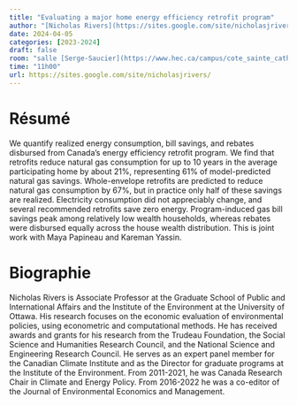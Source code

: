 ```yaml
---
title: "Evaluating a major home energy efficiency retrofit program"
author: "[Nicholas Rivers](https://sites.google.com/site/nicholasjrivers/)"
date: 2024-04-05
categories: [2023-2024]
draft: false
room: "salle [Serge-Saucier](https://www.hec.ca/campus/cote_sainte_catherine/1er_etage/salles_cours/serge-saucier.html)"
time: "11h00"
url: https://sites.google.com/site/nicholasjrivers/
---
```


# Résumé

We quantify realized energy consumption, bill savings, and rebates disbursed from Canada's energy efficiency retrofit program. We find that retrofits reduce natural gas consumption for up to 10 years in the average participating home by about 21%, representing 61% of model-predicted natural gas savings. Whole-envelope retrofits are predicted to reduce natural gas consumption by 67%, but in practice only half of these savings are realized. Electricity consumption did not appreciably change, and several recommended retrofits save zero energy. Program-induced gas bill savings peak among relatively low wealth households, whereas rebates were disbursed equally across the house wealth distribution. This is joint work with Maya Papineau and Kareman Yassin.

# Biographie


Nicholas Rivers is Associate Professor at the Graduate School of Public and International Affairs and the Institute of the Environment at the University of Ottawa.  His research focuses on the economic evaluation of environmental policies, using econometric and computational methods. He has received awards and grants for his research from the Trudeau Foundation, the Social Science and Humanities Research Council, and the National Science and Engineering Research Council. He serves as an expert panel member for the Canadian Climate Institute and as the Director for graduate programs at the Institute of the Environment. From 2011-2021, he was Canada Research Chair in Climate and Energy Policy.  From 2016-2022 he was a co-editor of the Journal of Environmental Economics and Management.
